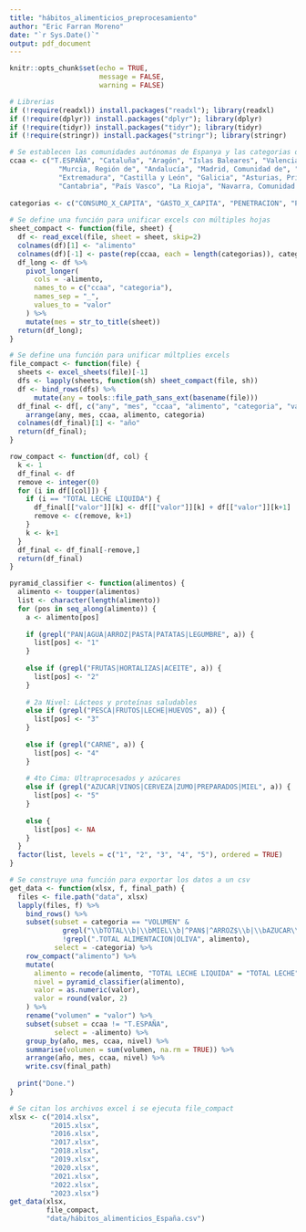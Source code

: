 ---
title: "hábitos_alimenticios_preprocesamiento"
author: "Eric Farran Moreno"
date: "`r Sys.Date()`"
output: pdf_document
---

```{r setup, include=FALSE}
knitr::opts_chunk$set(echo = TRUE,
                      message = FALSE,
                      warning = FALSE)
```

```{r}
# Librerias
if (!require(readxl)) install.packages("readxl"); library(readxl)
if (!require(dplyr)) install.packages("dplyr"); library(dplyr)
if (!require(tidyr)) install.packages("tidyr"); library(tidyr)
if (!require(stringr)) install.packages("stringr"); library(stringr)
```

```{r}
# Se establecen las comunidades autónomas de Espanya y las categorias de los datos
ccaa <- c("T.ESPAÑA", "Cataluña", "Aragón", "Islas Baleares", "Valenciana, Comunidad", 
            "Murcia, Región de", "Andalucía", "Madrid, Comunidad de", "Castilla-La Mancha", 
            "Extremadura", "Castilla y León", "Galicia", "Asturias, Principado de", 
            "Cantabria", "País Vasco", "La Rioja", "Navarra, Comunidad Foral de", "Canarias")
  
categorias <- c("CONSUMO_X_CAPITA", "GASTO_X_CAPITA", "PENETRACION", "PRECIO_MEDIO", "VALOR", "VOLUMEN")
  
# Se define una función para unificar excels con múltiples hojas
sheet_compact <- function(file, sheet) {
  df <- read_excel(file, sheet = sheet, skip=2)
  colnames(df)[1] <- "alimento"
  colnames(df)[-1] <- paste(rep(ccaa, each = length(categorias)), categorias, sep = "_")
  df_long <- df %>%
    pivot_longer(
      cols = -alimento,
      names_to = c("ccaa", "categoria"),
      names_sep = "_",
      values_to = "valor"
    ) %>%
    mutate(mes = str_to_title(sheet))
  return(df_long);
}

# Se define una función para unificar múltplies excels
file_compact <- function(file) {
  sheets <- excel_sheets(file)[-1]
  dfs <- lapply(sheets, function(sh) sheet_compact(file, sh))
  df <- bind_rows(dfs) %>%
      mutate(any = tools::file_path_sans_ext(basename(file)))
  df_final <- df[, c("any", "mes", "ccaa", "alimento", "categoria", "valor")] %>%
    arrange(any, mes, ccaa, alimento, categoria)
  colnames(df_final)[1] <- "año"
  return(df_final);
}

row_compact <- function(df, col) {
  k <- 1
  df_final <- df
  remove <- integer(0)
  for (i in df[[col]]) {
    if (i == "TOTAL LECHE LIQUIDA") {
      df_final[["valor"]][k] <- df[["valor"]][k] + df[["valor"]][k+1]
      remove <- c(remove, k+1)
    }
    k <- k+1
  }
  df_final <- df_final[-remove,]
  return(df_final)
}

pyramid_classifier <- function(alimentos) {
  alimento <- toupper(alimentos)
  list <- character(length(alimento))
  for (pos in seq_along(alimento)) {
    a <- alimento[pos]
    
    if (grepl("PAN|AGUA|ARROZ|PASTA|PATATAS|LEGUMBRE", a)) {
      list[pos] <- "1"
    }
    
    else if (grepl("FRUTAS|HORTALIZAS|ACEITE", a)) {
      list[pos] <- "2"
    }
    
    # 2a Nivel: Lácteos y proteínas saludables
    else if (grepl("PESCA|FRUTOS|LECHE|HUEVOS", a)) {
      list[pos] <- "3"
    }
    
    else if (grepl("CARNE", a)) {
      list[pos] <- "4"
    }
    
    # 4to Cima: Ultraprocesados y azúcares
    else if (grepl("AZUCAR|VINOS|CERVEZA|ZUMO|PREPARADOS|MIEL", a)) {
      list[pos] <- "5"
    }
    
    else {
      list[pos] <- NA
    }
  }
  factor(list, levels = c("1", "2", "3", "4", "5"), ordered = TRUE)
}

# Se construye una función para exportar los datos a un csv
get_data <- function(xlsx, f, final_path) {
  files <- file.path("data", xlsx)
  lapply(files, f) %>%
    bind_rows() %>%
    subset(subset = categoria == "VOLUMEN" &
             grepl("\\bTOTAL\\b|\\bMIEL\\b|^PAN$|^ARROZ$\\b|\\bAZUCAR\\b|^LEGUMBRES$|\\bCERVEZAS\\b|\\bT\\.HORTALIZAS\\b|\\bT\\.FRUTAS FRESCAS\\b|^FRUTOS SECOS$|\\bPLATOS PREPARADOS\\b|\\bAGUA DE BEBIDA ENVAS\\.\\b", alimento) &
             !grepl(".TOTAL ALIMENTACION|OLIVA", alimento),
           select = -categoria) %>%
    row_compact("alimento") %>%
    mutate(
      alimento = recode(alimento, "TOTAL LECHE LIQUIDA" = "TOTAL LECHE"),
      nivel = pyramid_classifier(alimento),
      valor = as.numeric(valor),
      valor = round(valor, 2)
    ) %>%
    rename("volumen" = "valor") %>%
    subset(subset = ccaa != "T.ESPAÑA",
           select = -alimento) %>%
    group_by(año, mes, ccaa, nivel) %>%
    summarise(volumen = sum(volumen, na.rm = TRUE)) %>%
    arrange(año, mes, ccaa, nivel) %>%
    write.csv(final_path)
    
  print("Done.")
}
```

```{r echo=FALSE, message=FALSE}
# Se citan los archivos excel i se ejecuta file_compact
xlsx <- c("2014.xlsx",
          "2015.xlsx",
          "2016.xlsx",
          "2017.xlsx",
          "2018.xlsx",
          "2019.xlsx",
          "2020.xlsx",
          "2021.xlsx",
          "2022.xlsx",
          "2023.xlsx")
get_data(xlsx,
         file_compact,
         "data/hábitos_alimenticios_España.csv")
```

